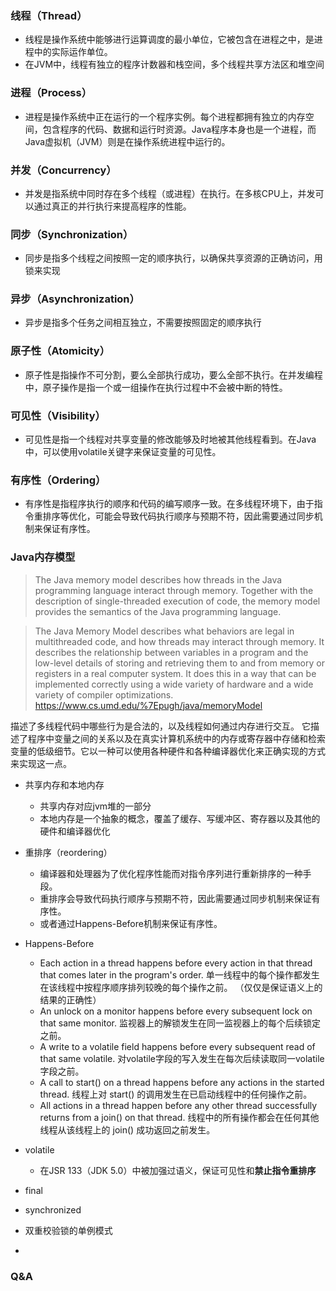 ### 线程（Thread）
* 线程是操作系统中能够进行运算调度的最小单位，它被包含在进程之中，是进程中的实际运作单位。  
* 在JVM中，线程有独立的程序计数器和栈空间，多个线程共享方法区和堆空间
### 进程（Process）
* 进程是操作系统中正在运行的一个程序实例。每个进程都拥有独立的内存空间，包含程序的代码、数据和运行时资源。Java程序本身也是一个进程，而Java虚拟机（JVM）则是在操作系统进程中运行的。
### 并发（Concurrency）
* 并发是指系统中同时存在多个线程（或进程）在执行。在多核CPU上，并发可以通过真正的并行执行来提高程序的性能。
### 同步（Synchronization）
* 同步是指多个线程之间按照一定的顺序执行，以确保共享资源的正确访问，用锁来实现
### 异步（Asynchronization）
* 异步是指多个任务之间相互独立，不需要按照固定的顺序执行
### 原子性（Atomicity）
* 原子性是指操作不可分割，要么全部执行成功，要么全部不执行。在并发编程中，原子操作是指一个或一组操作在执行过程中不会被中断的特性。
### 可见性（Visibility）
* 可见性是指一个线程对共享变量的修改能够及时地被其他线程看到。在Java中，可以使用volatile关键字来保证变量的可见性。
### 有序性（Ordering）
* 有序性是指程序执行的顺序和代码的编写顺序一致。在多线程环境下，由于指令重排序等优化，可能会导致代码执行顺序与预期不符，因此需要通过同步机制来保证有序性。
### Java内存模型
> The Java memory model describes how threads in the Java programming language interact through memory. Together with the description of single-threaded execution of code, the memory model provides the semantics of the Java programming language.

> The Java Memory Model describes what behaviors are legal in multithreaded code, and how threads may interact through memory. 
> It describes the relationship between variables in a program and the low-level details of storing and retrieving them to and from memory or registers in a real computer system. 
> It does this in a way that can be implemented correctly using a wide variety of hardware and a wide variety of compiler optimizations.  https://www.cs.umd.edu/%7Epugh/java/memoryModel

描述了多线程代码中哪些行为是合法的，以及线程如何通过内存进行交互。
它描述了程序中变量之间的关系以及在真实计算机系统中的内存或寄存器中存储和检索变量的低级细节。它以一种可以使用各种硬件和各种编译器优化来正确实现的方式来实现这一点。
* 共享内存和本地内存  
  * 共享内存对应jvm堆的一部分
  * 本地内存是一个抽象的概念，覆盖了缓存、写缓冲区、寄存器以及其他的硬件和编译器优化
* 重排序（reordering）
  * 编译器和处理器为了优化程序性能而对指令序列进行重新排序的一种手段。
  * 重排序会导致代码执行顺序与预期不符，因此需要通过同步机制来保证有序性。
  * 或者通过Happens-Before机制来保证有序性。
* Happens-Before
  * Each action in a thread happens before every action in that thread that comes later in the program's order.
    单一线程中的每个操作都发生在该线程中按程序顺序排列较晚的每个操作之前。
    （仅仅是保证语义上的结果的正确性）
  * An unlock on a monitor happens before every subsequent lock on that same monitor.
    监视器上的解锁发生在同一监视器上的每个后续锁定之前。
  * A write to a volatile field happens before every subsequent read of that same volatile.
    对volatile字段的写入发生在每次后续读取同一volatile字段之前。
  * A call to start() on a thread happens before any actions in the started thread.
    线程上对 start() 的调用发生在已启动线程中的任何操作之前。
  * All actions in a thread happen before any other thread successfully returns from a join() on that thread.
    线程中的所有操作都会在任何其他线程从该线程上的 join() 成功返回之前发生。
* volatile
  * 在JSR 133（JDK 5.0）中被加强过语义，保证可见性和**禁止指令重排序**
* final
* synchronized
* 双重校验锁的单例模式

 * 
### Q&A
